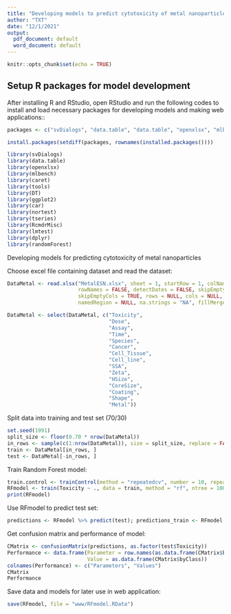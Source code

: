 ```yaml
---
title: "Developing models to predict cytotoxicity of metal nanoparticles"
author: "TXT"
date: "12/1/2021"
output:
  pdf_document: default
  word_document: default
---
```


```r
knitr::opts_chunk$set(echo = TRUE)
```

## Setup R packages for model development

After installing R and RStudio, open RStudio and run the following codes to install and load necessary packages for developing models and making web applications::

```r
packages <- c("svDialogs", "data.table", "data.table", "openxlsx", "mlbench", "caret", "tools", "DT", "magrittr", "ggplot2", "nortest", "tseries", "stringr", "RcmdrMisc", "lmtest", "dplyr", "randomForest", "shiny", "shinydashboard")

install.packages(setdiff(packages, rownames(installed.packages())))

library(svDialogs) 
library(data.table)
library(openxlsx)
library(mlbench)
library(caret)
library(tools)
library(DT)
library(ggplot2)
library(car)
library(nortest)
library(tseries)
library(RcmdrMisc)
library(lmtest)
library(dplyr)
library(randomForest)
```

Developing models for predicting cytotoxicity of metal nanoparticles

Choose excel file containing dataset and read the dataset:
```r
DataMetal <- read.xlsx("MetalESN.xlsx", sheet = 1, startRow = 1, colNames = TRUE,
                       rowNames = FALSE, detectDates = FALSE, skipEmptyRows = TRUE,
                       skipEmptyCols = TRUE, rows = NULL, cols = NULL, check.names = FALSE,
                       namedRegion = NULL, na.strings = "NA", fillMergedCells = FALSE)

DataMetal <- select(DataMetal, c("Toxicity",
                                 "Dose",
                                 "Assay",
                                 "Time",
                                 "Species",
                                 "Cancer",
                                 "Cell_Tissue",
                                 "Cell_line",
                                 "SSA",
                                 "Zeta",
                                 "HSize",
                                 "CoreSize",
                                 "Coating",
                                 "Shape",
                                 "Metal"))
```

Split data into training and test set (70/30)
```r
set.seed(1991)
split_size <- floor(0.70 * nrow(DataMetal))
in_rows <- sample(c(1:nrow(DataMetal)), size = split_size, replace = FALSE)
train <- DataMetal[in_rows, ]
test <- DataMetal[-in_rows, ]
```

Train Random Forest model:
```r
train.control <- trainControl(method = "repeatedcv", number = 10, repeats = 5)
RFmodel <- train(Toxicity ~ ., data = train, method = "rf", ntree = 100, trControl = train.control)
print(RFmodel)
```

Use RFmodel to predict test set:
```r
predictions <- RFmodel %>% predict(test); predictions_train <- RFmodel %>% predict(train)

```

Get confusion matrix and performance of model:
```r
CMatrix <- confusionMatrix(predictions, as.factor(test$Toxicity))
Performance <- data.frame(Parameter = row.names(as.data.frame(CMatrix$byClass)),
                          Value = as.data.frame(CMatrix$byClass))
colnames(Performance) <- c("Parameters", "Values")
CMatrix
Performance
```

Save data and models for later use in web application:
```r
save(RFmodel, file = "www/RFmodel.RData")
```
